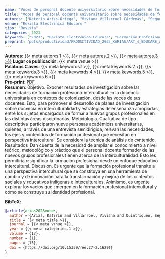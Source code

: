 ```yaml
---
name: "Voces de personal docente universitario sobre necesidades de formación profesional intercultural en la Araucanía, Chile"
title: "Voces de personal docente universitario sobre necesidades de formación profesional intercultural en la Araucanía, Chile"
autores: ["Katerin Arias-Ortega", "Viviana Villarroel Cárdenas", "Segundo Quintriqueo Millán"]
venue: "Revista Electrónica Educare " 
tipo: "Revista"
categories: 2023
keywords: ["2023", "Revista Electrónica Educare", "Formación Profesional", "Interculturalidad", "Educación Superior", "Educación Intercultural"]
preprint: "pdfs/productividad/PRODUCTIVIDAD_2023_KARIAS/ART_4_EDUCARE_ARIAS_VILLARROEL_QUINTRIQUEO_SCOPUS_2023.pdf"
---
```

**Autores**: [{{< meta autores.1 >}}](../members/current/Katerin Arias-Ortega.qmd), [{{< meta autores.2 >}}](../members/current/Viviana Villarroel Cárdenas.qmd), [{{< meta autores.3 >}}](../members/current/Segundo Quintriqueo Millán.qmd)
**Lugar de publicación**: {{< meta venue >}}    
**Palabras Claves**: {{< meta keywords.1 >}}, {{< meta keywords.2 >}}, {{< meta keywords.3 >}}, {{< meta keywords.4 >}}, {{< meta keywords.5 >}}, {{< meta keywords.6 >}}    
**Pre-print**: [PDF](../{{< meta preprint >}})    
**Resumen**: Objetivo. Exponer resultados de investigación sobre las necesidades de formación profesional intercultural en la docencia universitaria en contextos de colonización, desde las voces de sus docentes. Esto, para promover el desarrollo de planes de investigación sobre docencia en interculturalidad y estrategias de enseñanza apropiadas, entre los sujetos encargados de formar a nuevos grupos profesionales en las distintas áreas disciplinarias. Metodología. Cualitativa de tipo descriptiva, participaron nueve personas académicas universitarias, quienes, a través de una entrevista semidirigida, relevan las necesidades, los ejes y contenidos de formación profesional que necesitan en perspectiva intercultural. Se consideró la técnica de análisis de contenido. Resultados. Dan cuenta de la necesidad de ampliar el conocimiento a nivel teórico, metodológico y práctico que el personal docente formador de las nuevos grupos profesionales tienen acerca de la interculturalidad. Esto les permitiría resignificar la formación profesional desde un enfoque educativo intercultural. Discusión. Es urgente que la formación profesional transite a una perspectiva intercultural que se constituya en una herramienta de cambio y de innovación para la transformación y mejora de los contextos sociales y educativos indígenas e interculturales. Asimismo, es urgente explorar los vacíos que emergen en la formación profesional intercultural y cómo se construye su identidad profesional.


**BibTeX**:
```bibtex
@article{arias2023voces,
  author = {Arias, Katerin and Villarroel, Viviana and Quintriqueo, Segundo},
  title = {{< meta title >}},
  journal = {{< meta venue >}},
  year = {{< meta categories.1 >}},
  volume = {17},
  number = {1},
  pages = {15},
  doi = {https://doi.org/10.15359/ree.27-2.16296}
}
```

